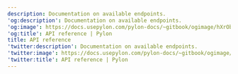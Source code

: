 ---
description: Documentation on available endpoints.
'og:description': Documentation on available endpoints.
'og:image': https://docs.usepylon.com/pylon-docs/~gitbook/ogimage/hXrOb3ZwEDil1u6QMD6k
'og:title': API reference | Pylon
title: API reference
'twitter:description': Documentation on available endpoints.
'twitter:image': https://docs.usepylon.com/pylon-docs/~gitbook/ogimage/hXrOb3ZwEDil1u6QMD6k
'twitter:title': API reference | Pylon
---
<Card
title="Accounts"
href="/pylon-docs/developer/api/api-reference/accounts"
horizontal
iconType="duotone"
icon="chevron-right"
/>

<Card
title="Activities"
href="/pylon-docs/developer/api/api-reference/accounts/activities"
horizontal
iconType="duotone"
icon="chevron-right"
/>

<Card
title="Attachments"
href="/pylon-docs/developer/api/api-reference/attachments"
horizontal
iconType="duotone"
icon="chevron-right"
/>

<Card
title="Contacts"
href="/pylon-docs/developer/api/api-reference/contacts"
horizontal
iconType="duotone"
icon="chevron-right"
/>

<Card
title="Custom Fields"
href="/pylon-docs/developer/api/api-reference/custom-fields"
horizontal
iconType="duotone"
icon="chevron-right"
/>

<Card
title="Issues"
href="/pylon-docs/developer/api/api-reference/issues"
horizontal
iconType="duotone"
icon="chevron-right"
/>

<Card
title="Knowledge Base"
href="/pylon-docs/developer/api/api-reference/knowledge-base"
horizontal
iconType="duotone"
icon="chevron-right"
/>

<Card
title="Me"
href="/pylon-docs/developer/api/api-reference/me"
horizontal
iconType="duotone"
icon="chevron-right"
/>

<Card
title="Messages"
href="/pylon-docs/developer/api/api-reference/messages"
horizontal
iconType="duotone"
icon="chevron-right"
/>

<Card
title="Tasks & Projects"
href="/pylon-docs/developer/api/api-reference/tasks-and-projects"
horizontal
iconType="duotone"
icon="chevron-right"
/>

<Card
title="Tags"
href="/pylon-docs/developer/api/api-reference/tags"
horizontal
iconType="duotone"
icon="chevron-right"
/>

<Card
title="Teams"
href="/pylon-docs/developer/api/api-reference/teams"
horizontal
iconType="duotone"
icon="chevron-right"
/>

<Card
title="Ticket Forms"
href="/pylon-docs/developer/api/api-reference/ticket-forms"
horizontal
iconType="duotone"
icon="chevron-right"
/>

<Card
title="User roles"
href="/pylon-docs/developer/api/api-reference/user-roles"
horizontal
iconType="duotone"
icon="chevron-right"
/>

<Card
title="Users"
href="/pylon-docs/developer/api/api-reference/users"
horizontal
iconType="duotone"
icon="chevron-right"
/>
